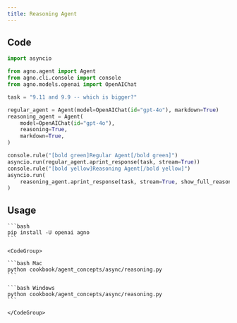 ```yaml
---
title: Reasoning Agent
---
```


## Code

```python cookbook/agent_concepts/async/reasoning.py
import asyncio

from agno.agent import Agent
from agno.cli.console import console
from agno.models.openai import OpenAIChat

task = "9.11 and 9.9 -- which is bigger?"

regular_agent = Agent(model=OpenAIChat(id="gpt-4o"), markdown=True)
reasoning_agent = Agent(
    model=OpenAIChat(id="gpt-4o"),
    reasoning=True,
    markdown=True,
)

console.rule("[bold green]Regular Agent[/bold green]")
asyncio.run(regular_agent.aprint_response(task, stream=True))
console.rule("[bold yellow]Reasoning Agent[/bold yellow]")
asyncio.run(
    reasoning_agent.aprint_response(task, stream=True, show_full_reasoning=True)
)
```

## Usage

<Steps>
  <Snippet file="create-venv-step.mdx" />

  <Step title="Install libraries">

    ```bash
    pip install -U openai agno
    ```

  </Step>

  <Step title="Run Agent">

    <CodeGroup>

    ```bash Mac
    python cookbook/agent_concepts/async/reasoning.py
    ```

    ```bash Windows
    python cookbook/agent_concepts/async/reasoning.py
    ```

    </CodeGroup>

  </Step>

</Steps>